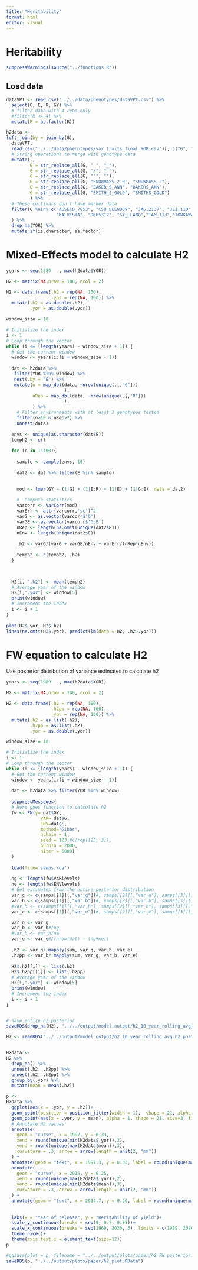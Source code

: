 ```yaml
---
title: "Heritability"
format: html
editor: visual
---
```


# Heritability

```r
suppressWarnings(source("../functions.R"))
```

## Load data

```r
dataVPT <- read_csv("../../data/phenotypes/dataVPT.csv") %>% 
  select(G, E, R, GY) %>% 
  # filter data with 4 reps only
  #filter(R <= 4) %>% 
  mutate(R = as.factor(R))

h2data <- 
left_join(by = join_by(G),
  dataVPT,
  read.csv("../../data/phenotypes/var_traits_final_YOR.csv")[, c("G", "YOR")] %>% 
  # String operations to merge with genotype data
  mutate(.,
         G = str_replace_all(G, " ", "_"), 
         G = str_replace_all(G, "/", "-"), 
         G = str_replace_all(G, "'", ""), 
         G = str_replace_all(G, "SNOWMASS_2.0", "SNOWMASS_2"), 
         G = str_replace_all(G, "BAKER_S_ANN", "BAKERS_ANN"), 
         G = str_replace_all(G, "SMITH_S_GOLD", "SMITHS_GOLD")
         ) %>% 
  # These cultivars don't have marker data
  filter(G %nin% c("AGSECO_7853", "CSU_BLEND09", "JAG,2137", "JEI_110",
                   "KALVESTA", "OK05312", "SY_LLANO","TAM_113","TONKAWA")) 
  ) %>% 
  drop_na(YOR) %>% 
  mutate_if(is.character, as.factor)
```

# Mixed-Effects model to calculate H2

```r
years <- seq(1989	, max(h2data$YOR))

H2 <- matrix(NA,nrow = 100, ncol = 2)

H2 <- data.frame(.h2 = rep(NA, 100), 
                 .yor = rep(NA, 100)) %>% 
  mutate(.h2 = as.double(.h2), 
         .yor = as.double(.yor))

window_size = 10

# Initialize the index
i <- 1
# Loop through the vector
while (i <= (length(years) - window_size + 1)) {
  # Get the current window
  window <- years[i:(i + window_size - 1)]
  
  dat <- h2data %>% 
   filter(YOR %in% window) %>% 
   nest(.by = "E") %>%
   mutate(n = map_dbl(data, ~nrow(unique(.[,"G"]))
                      ), 
          nRep = map_dbl(data, ~nrow(unique(.[,"R"]))
                      ), 
          ) %>%
    # Filter environments with at least 2 genotypes tested
    filter(n>10 & nRep>2) %>% 
    unnest(data)
  
  envs <- unique(as.character(dat$E))
  temph2 <- c()
  
  for (e in 1:100){
    
    sample <- sample(envs, 10)
    
    dat2 <- dat %>% filter(E %in% sample)
    
  
    mod <- lmer(GY ~ (1|G) + (1|E:R) + (1|E) + (1|G:E), data = dat2)

    #  Compute statistics
  	varcorr <- VarCorr(mod)
  	varErr <- attr(varcorr,'sc')^2
  	varG <- as.vector(varcorr$'G')
  	varGE <- as.vector(varcorr$'G:E')
  	nRep <- length(na.omit(unique(dat2$R)))
  	nEnv <- length(unique(dat2$E))
    
    .h2 <- varG/(varG + varGE/nEnv + varErr/(nRep*nEnv))
    
    temph2 <- c(temph2, .h2)
  }


  
  H2[i, ".h2"] <- mean(temph2)
  # Average year of the window
  H2[i,".yor"] <- window[5]
  print(window)
  # Increment the index
  i <- i + 1
}
 
plot(H2$.yor, H2$.h2)
lines(na.omit(H2$.yor), predict(lm(data = H2, .h2~.yor)))

```

# FW equation to calculate H2

Use posterior distribution of variance estimates to calculate h2

```r
years <- seq(1989	, max(h2data$YOR))

H2 <- matrix(NA,nrow = 100, ncol = 2)

H2 <- data.frame(.h2 = rep(NA, 100), 
                 .h2pp = rep(NA, 100), 
                 .yor = rep(NA, 100)) %>% 
  mutate(.h2 = as.list(.h2),
         .h2pp = as.list(.h2),
         .yor = as.double(.yor))

window_size = 10

# Initialize the index
i <- 1
# Loop through the vector
while (i <= (length(years) - window_size + 1)) {
  # Get the current window
  window <- years[i:(i + window_size - 1)]
  
  dat <- h2data %>% filter(YOR %in% window)
  
  suppressMessages(
  # Here goes function to calculate h2
  fw <- FW(y= dat$GY,
             VAR= dat$G, 
             ENV=dat$E,
             method="Gibbs",
             nchain = 1, 
             seed = 123,#c(rep(123, 3)),
             burnIn = 2000, 
             nIter = 5000)
  )
  
  load(file='samps.rda')
  
  ng <- length(fw$VARlevels)
  ne <- length(fw$ENVlevels)
  # Get estimates from the entire posterior distribution
  var_g <- c(samps[[1]][,"var_g"])#, samps[[2]][,"var_g"], samps[[3]][,"var_g"])
  var_b <- c(samps[[1]][,"var_b"])#, samps[[2]][,"var_b"], samps[[3]][,"var_b"])
  #var_h <- c(samps[[1]][,"var_h"], samps[[2]][,"var_h"], samps[[3]][,"var_h"])
  var_e <- c(samps[[1]][,"var_e"])#, samps[[2]][,"var_e"], samps[[3]][,"var_e"])

  var_g <- var_g
  var_b <- var_b#/ng
  #var_h <- var_h/ne
  var_e <- var_e#/(nrow(dat) - (ng+ne))
  
  .h2 <- var_g/ mapply(sum, var_g, var_b, var_e)
  .h2pp <- var_b/ mapply(sum, var_g, var_b, var_e)
  
  H2$.h2[[i]] <- list(.h2)
  H2$.h2pp[[i]] <- list(.h2pp)
  # Average year of the window
  H2[i,".yor"] <- window[5]
  print(window)
  # Increment the index
  i <- i + 1
}


# Save entire h2 posterior
saveRDS(drop_na(H2), "../../output/model output/h2_10_year_rolling_avg_h2_posterior2.csv")
```

```r
H2 <- readRDS("../../output/model output/h2_10_year_rolling_avg_h2_posterior2.csv")


H2data <- 
H2 %>% 
  drop_na() %>% 
  unnest(.h2, .h2pp) %>% 
  unnest(.h2, .h2pp) %>% 
  group_by(.yor) %>% 
  mutate(mean = mean(.h2))

p <- 
H2data %>% 
  ggplot(aes(x = .yor, y = .h2))+
  geom_point(position = position_jitter(width = 1),  shape = 21, alpha = 0.05, fill = "grey30")+
  geom_point(aes(x = .yor, y = mean), alpha = 1, shape = 21, size=3, fill = "white")+
  # Annotate H2 values
  annotate(
    geom = "curve", x = 1997, y = 0.33, 
    xend = round(unique(min(H2data$.yor)),2), 
    yend = round(unique(max(H2data$mean)),3), 
    curvature = .3, arrow = arrow(length = unit(2, "mm"))
  ) +
  annotate(geom = "text", x = 1997.3, y = 0.33, label = round(unique(max(H2data$mean)),2), hjust = "left")+
  annotate(
    geom = "curve", x = 2015, y = 0.25, 
    xend = round(unique(max(H2data$.yor)),2), 
    yend = round(unique(min(H2data$mean)),3), 
    curvature = .3, arrow = arrow(length = unit(2, "mm"))
  ) +
  annotate(geom = "text", x = 2014.7, y = 0.26, label = round(unique(min(H2data$mean)),2), hjust = "left")+
  
  
  labs(x = "Year of release", y = "Heritability of yield")+
  scale_y_continuous(breaks = seq(0, 0.7, 0.05))+
  scale_x_continuous(breaks = seq(1960, 2030, 5), limits = c(1989, 2020))+
  theme_nice()+
  theme(axis.text.x = element_text(size=12))
p

#ggsave(plot = p, filename = "../../output/plots/paper/h2_FW_posterior.png")
saveRDS(p, "../../output/plots/paper/h2_plot.RData")
```
